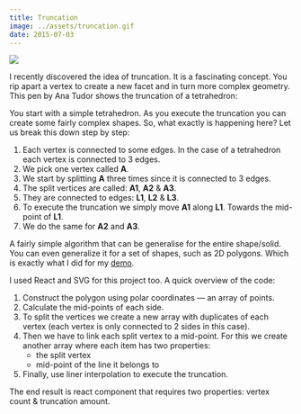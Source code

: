 ```yaml
---
title: Truncation
image: ../assets/truncation.gif
date: 2015-07-03
---
```


![](../assets/truncation.gif)

<DemoSource
  demo="http://winkervsbecks.github.io/truncation"
  source="https://github.com/winkerVSbecks/truncation"
/>

I recently discovered the idea of truncation. It is a fascinating concept. You rip apart a vertex to create a new facet and in turn more complex geometry. This pen by Ana Tudor shows the truncation of a tetrahedron:

<CodePen
  hash="QEdGZQ"
  title="tetrahedron truncation sequence (interactive)"
  height="400"
  user="thebabydino"
  defaultTab="result"
/>

You start with a simple tetrahedron. As you execute the truncation you can create some fairly complex shapes. So, what exactly is happening here? Let us break this down step by step:

1. Each vertex is connected to some edges. In the case of a tetrahedron each vertex is connected to 3 edges.
2. We pick one vertex called **A**.
3. We start by splitting **A** three times since it is connected to 3 edges.
4. The split vertices are called: **A1**, **A2** &amp; **A3**.
5. They are connected to edges: **L1**, **L2** &amp; **L3**.
6. To execute the truncation we simply move **A1** along **L1**. Towards the mid-point of **L1**.
7. We do the same for **A2** and **A3**.

A fairly simple algorithm that can be generalise for the entire shape/solid. You can even generalize it for a set of shapes, such as 2D polygons. Which is exactly what I did for my [demo](http://winkervsbecks.github.io/truncation).

I used React and SVG for this project too. A quick overview of the code:

1. Construct the polygon using polar coordinates &mdash; an array of points.
2. Calculate the mid-points of each side.
3. To split the vertices we create a new array with duplicates of each vertex (each vertex is only connected to 2 sides in this case).
4. Then we have to link each split vertex to a mid-point. For this we create another array where each item has two properties:
   - the split vertex
   - mid-point of the line it belongs to
5. Finally, use liner interpolation to execute the truncation.

The end result is react component that requires two properties: vertex count &amp; truncation amount.
